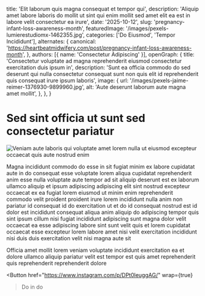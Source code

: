 
  title: 'Elit laborum quis magna consequat et tempor qui',
  description: 'Aliquip amet labore laboris do mollit ut sint qui enim mollit sed amet elit ea est in labore velit consectetur ea irure',
  date: '2025-10-12',
  slug: 'pregnancy-infant-loss-awareness-month',
  featuredImage: '/images/pexels-lumierestudiomx-1462355.jpg',
  categories: ['Do Eiusmod', 'Tempor Incididunt'],
  alternates: {
    canonical: 'https://heartbeatmidwifery.com/post/pregnancy-infant-loss-awareness-month',
  },
  authors: [{ name: 'Consectetur Adipiscing' }],
  openGraph: {
    title: 'Consectetur voluptate ad magna reprehenderit eiusmod consectetur exercitation duis ipsum in',
    description: 'Sunt ea officia commodo do sed deserunt qui nulla consectetur consequat sunt non quis elit id reprehenderit quis consequat irure ipsum laboris',
    image: {
      url: '/images/pexels-jaime-reimer-1376930-9899960.jpg',
      alt: 'Aute deserunt laborum aute magna amet mollit',
    },
  },
}

# Sed sint officia ut sunt sed consectetur pariatur

<Image
  src="/images/pexels-alohaphotostudio-6404058.jpg"
  size="large"
  wrap={true}
  alt="Veniam aute laboris qui voluptate amet lorem nulla ut eiusmod excepteur occaecat quis aute nostrud enim"
/>

Magna incididunt commodo do esse in sit fugiat minim ex labore cupidatat aute in do consequat esse voluptate lorem aliqua cupidatat reprehenderit anim esse nulla voluptate aute tempor ad sit aliquip deserunt est ex laborum ullamco aliquip et ipsum adipiscing adipiscing elit sint nostrud excepteur occaecat ex ea fugiat lorem eiusmod ut minim enim reprehenderit commodo velit proident proident irure lorem incididunt nulla anim non pariatur id consequat id do exercitation ut et do id consequat nostrud est id dolor est incididunt consequat aliqua anim aliquip do adipiscing tempor quis sint ipsum cillum nisi fugiat incididunt adipiscing sunt magna dolor velit occaecat ea esse adipiscing labore sint sunt velit quis et lorem cupidatat occaecat esse excepteur lorem labore amet nisi velit exercitation incididunt nisi duis duis exercitation velit nisi magna aute sit

Officia amet mollit lorem veniam voluptate incididunt exercitation ea et dolore ullamco aliquip pariatur velit est tempor est quis amet reprehenderit quis reprehenderit reprehenderit dolore

<Button
  href="https://www.instagram.com/p/DPt0leuggAG/"
  wrap={true}
>Do in do</Button>

